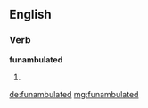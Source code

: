 ==English==

===Verb===
'''funambulated'''

# {{past of|[[funambulate]]}}

[[de:funambulated]]
[[mg:funambulated]]